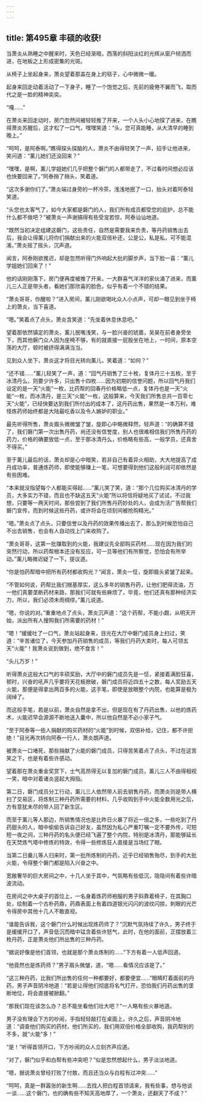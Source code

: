 ```yaml
---
---
---
```

title: 第495章 丰硕的收获!
---



当萧炎从熟睡之中醒来时，天色已经渐暗，西落的斜阳淡红的光辉从窗户倾洒而进，在地板之上形成密集的光斑。

从椅子上坐起身来，萧炎望着那盖在身上的毯子，心中微微一暖。

起身来回走动着活动了一下身子，睡了一个饱觉之后，先前的疲倦不翼而飞，取而代之是一脸的精神奕奕。

“嘎……”

在萧炎来回走动时，房门忽然间被轻轻推了开来，一个人头小心地探了进来，在瞧得萧炎苏醒后，这才松了一口气，嘿嘿笑道：“头，您可真能睡，从大清早的睡到晚上。”

“呵呵，是阿泰啊。”瞧得探头探脑的人，萧炎不由得轻笑了一声，招手让他进来，笑问道：“薰儿她们还没回来？”

“嘿嘿，是啊，薰儿学姐她们几乎把整个磐门的人都带走了，不过看时间想必应该也快要回来了。”阿泰捎了捎头，笑着道。

“这次多谢你们了。”萧炎端过身旁的一杯冷茶，浅浅地抿了一口，抬头对着阿泰轻笑道。

“头您也太客气了，如今大家都是磐门的人，我们所有成员都受您的庇护，总不能什么都不做吧？”被萧炎一声谢搞得有些受宠若惊，阿泰讪讪地道。

“既然当初决定组建这磐门，这些责任，自然是需要我来负责，等丹药销售出去后，我会让得薰儿将你们捐献出来的火能双倍补还，公是公，私是私，可不能混淆。”萧炎摇了摇头，沉声道。

闻言，阿泰刚欲推迟，却是忽然听得门外响起大批的脚步声，当下脸一喜：“薰儿学姐她们回来了！”

他的话刚刚落下，房门便再度被推了开来，一大群喜气洋洋的家伙涌了进来，而薰儿三人正是带头者，看她们那欣喜的脸色，似乎有着一个不错的结果。

“萧炎哥哥，你醒啦？”进入房间，薰儿刚欲喝叱众人小点声，可却一眼见到坐于椅上的萧炎，当下喜道。

“嗯。”笑着点了点头，萧炎含笑道：“先坐着休息休息吧。”

望着那依然镇定的萧炎，薰儿抿嘴浅笑，与一脸兴奋的琥嘉，吴昊在前者身旁坐下，而其他磐门众人因为座椅不够，有的就直接一屁股坐在地上，一时间，原本空荡的大厅，顿时被挤得满满当当。

见到众人坐下，萧炎这才将目光转向薰儿，笑着道：“如何？”

“还不错……”薰儿轻笑了一声，道：“回气丹销售了三十枚，复体丹三十五枚，至于冰清丹么，则要少许多，只出售十四枚……因为初期的信誉问题，所以回气丹我们设定的是一天“火能”一枚，比药帮的回春丹价格略低一点，复体丹也是一天“火能”一枚，而冰清丹，是三天“火能”一枚，这般算来，今天我们所售总共一百零七天“火能”，已经快要达到我们所付出的成本了，这丹药出售，果然是一本万利，难怪炼药师始终都是大陆最吃香以及令人嫉妒的职业。”

最先听得所售，萧炎眉头微微皱了皱，旋即心中略微释然，轻声道：“的确算不错了，我们磐门第一次出售丹药，尚还没有信誉度，别人也很难相信我们所售丹药的药力，价格的确要放低一点，至于那冰清丹么，价格略有些高，一般学员，还真舍不得买。”

至于薰儿最后的话，萧炎却是心中暗笑，若非自己有着异火相助，大大地提高了成丹成功率，普通炼药师，即使能够赚上一笔，可想要得到他们这般利润可却依然是有些困难。

“本来就没指望每个人都能买得起……”薰儿笑了笑，道：“那个几位购买冰清丹的学员，大多实力不错，而且也不缺这五天“火能”所以将信将疑地买了试试，不过我想，只要等一两天时间，那些尝到了我们所售丹药妙处的人，会成为活广告帮我们磐门宣传，而到时候这些丹药，或许将会在顷刻间被抢购精光。”

“嗯。”萧炎点了点头，只要信誉以及丹药的效果传播出去了，那么到时候恐怕自己不出去销售，也会有人自动找上门来收购了。

“萧炎哥哥，这第一批赚取到的火能，我建议先全部购买药材……现在因为我们的突然行动，所以药帮根本还没有反应，可一旦等他们有所察觉，恐怕会有所举动。”薰儿略微迟疑了一下，提议道。

“你是怕药帮暗中把所有药材都收购光？”闻言，萧炎一怔，旋即眉头紧皱了起来。

“不管如何说，药帮比我们根基厚实，这么多年的销售丹药，让他们肥得流油，万一他们真要垄断药材来路，那我们可就有些麻烦了，毕竟，他们还真有那种经济实力，所以，我们必须未雨绸缪。”薰儿说道。

“嗯，你说的对。”重重地点了点头，萧炎沉声道：“这个药帮，不能小觑，从明天开始，派出所有人搜购我们所需要的药材！”

“嗯！”缓缓吐了一口气，萧炎站起身来，目光在大厅中磐门成员身上扫过，笑道：“辛苦诸位了，今天参加丹药销售的成员，等我们丹药大卖时，每人可领五天“火能”！我萧炎说到做到，绝不食言！”

“头儿万岁！”

听得萧炎这般大口气的丰硕奖励，大厅中的磐门成员先是一怔，紧接着满脸狂喜，顿时，兴奋的吼声几乎要将天花板掀破，磐门成员将近四五十之数，每人奖励五天火能，那便是得拿出两百多的火能，这手笔，即使是放眼整个内院，也能算是极为阔绰了。

而这般手笔，若是以前，萧炎自然是拿不出，但是现在有了丹药出售，以他的炼药术，火能迟早会源源不断地送入囊中，所以他自然是不必小家子气。

“至于阿泰等一些人捐献的购买药材的“火能”到时候，双倍补给，记住，都不许拒绝！”目光再次转向阿泰一行人，萧炎朗声道。

被萧炎一口堵死，那些捐献了火能的磐门成员，只得苦笑着点了点头，不过在这苦笑之下，也是有着些许感动。

望着那在萧炎重金奖赏下，士气高昂得无以复加的磐门成员，薰儿三人不由得相视一笑，暗中对着诸炎竖起大拇指。

第二日，磐门成员分工行动，薰儿三人依然带人前去销售丹药，而萧炎则是带人横扫了交易区，将炼制三种丹药所需要的材料，几乎收购到手中火能全数用光之后，方有意犹未尽的带人回了新生区。

而至于薰儿等人那边，所销售情况也是比昨日火暴了将近一倍之多，一些吃到了丹药甜头的人，暗中偷偷告诉自己好友，虽然因为私心严重叮嘱一定不要外传，可短短一夜之间，三种丹药的名头便已经飞遍了整个内院，特别是冰清丹，那能够延长在天焚炼气塔中修炼的特效，令得一些修炼狂人直接是当场红了眼。

当第二日羹儿等人归来时，第一批所炼制的丹药，近乎已经销售殆尽，到手的大批火能，令得整个磐门都是陷入兴奋之中。

宽敞奢华的巨大房间之中，十几人坐于其中，气氛略有些低沉，隐隐间有着些许暗波流动。

在房间之中大桌子的首位上，一名身着炼药师袍服的男子斜靠着椅子，在其胸口处，绘制着一个古朴药鼎，药鼎表面上有着四道银光闪闪的波纹闪掠，刺眼的光芒令得房中其他十几人不敢直视。

“谁能告诉我，这个磐门什么时候出现炼药师了？”沉默气氛持续了许久，男子终于是缓缓开口了，声音低沉而暗中锰含着些许怒气，此时，在他的面前，正摆放着三枚丹药，正是萧炎他们所出售的三种丹药。

“据说好像是他们首领，也就是那个萧炎炼制的……”下方有着一人低声回道。

“他竟然也是炼药师？”男子眉头微皱，道，“嗯……看情况应该是了。”

“这三种丹药，比我们所出售的任何一种都要好，都要便宜……”眼睛盯着面前的丹药，男子声音阴冷地道：“若是让得他们彻底将名气打开，恐怕我们丹药出售的垄断地位，将会直接被掀翻。”

“那我们现在该怎么办？总不能坐看他们壮大吧？”一人略有些火暴地道。

男子没有理会下方的吵闹，手指轻轻敲打在桌面上，许久之后，声音阴冷地道：“调查他们购买的药材，他们所买的，我们用双倍价格全部收购，我药帮别的不多，就“火能”多！”

“是！”听得首领开口，下方吵闹的众人立刻齐声应道。

“对了，磐门似乎和白帮有些冲突吧？”似是忽然想起什么，男子淡淡地道。

“嗯，据说萧炎曾经打败了付敖，而且还当众与白程有过冲突……”

“呵呵，真是一群嚣张的新生啊……去找人把白程首领请来，我有些事，想与他谈一谈……这个磐门，也的确有些不知天高地厚了，一个萧炎，还翻天了不成？”